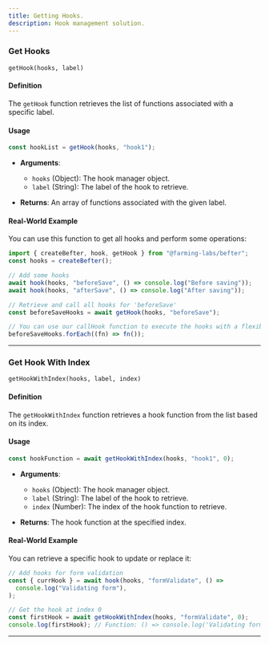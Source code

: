 ```yaml
---
title: Getting Hooks.
description: Hook management solution.
---
```


### Get Hooks

`getHook(hooks, label)`

#### Definition

The `getHook` function retrieves the list of functions associated with a specific label.

#### Usage

```javascript
const hookList = getHook(hooks, "hook1");
```

- **Arguments**:

  - `hooks` (Object): The hook manager object.
  - `label` (String): The label of the hook to retrieve.

- **Returns**: An array of functions associated with the given label.

#### Real-World Example

You can use this function to get all hooks and perform some operations:

```javascript
import { createBefter, hook, getHook } from "@farming-labs/befter";
const hooks = createBefter();

// Add some hooks
await hook(hooks, "beforeSave", () => console.log("Before saving"));
await hook(hooks, "afterSave", () => console.log("After saving"));

// Retrieve and call all hooks for 'beforeSave'
const beforeSaveHooks = await getHook(hooks, "beforeSave");

// You can use our callHook function to execute the hooks with a flexiblity of executing them in parallel or serially instead of calling them manually.
beforeSaveHooks.forEach((fn) => fn());
```

---

### Get Hook With Index

`getHookWithIndex(hooks, label, index)`

#### Definition

The `getHookWithIndex` function retrieves a hook function from the list based on its index.

#### Usage

```javascript
const hookFunction = await getHookWithIndex(hooks, "hook1", 0);
```

- **Arguments**:

  - `hooks` (Object): The hook manager object.
  - `label` (String): The label of the hook to retrieve.
  - `index` (Number): The index of the hook function to retrieve.

- **Returns**: The hook function at the specified index.

#### Real-World Example

You can retrieve a specific hook to update or replace it:

```javascript
// Add hooks for form validation
const { currHook } = await hook(hooks, "formValidate", () =>
  console.log("Validating form"),
);

// Get the hook at index 0
const firstHook = await getHookWithIndex(hooks, "formValidate", 0);
console.log(firstHook); // Function: () => console.log('Validating form')
```

---
